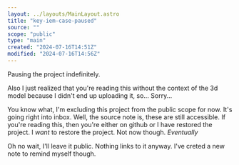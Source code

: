 ```yaml
---
layout: ../layouts/MainLayout.astro
title: "key-iem-case-paused"
source: ""
scope: "public"
type: "main"
created: "2024-07-16T14:51Z"
modified: "2024-07-16T14:56Z"
---
```


Pausing the project indefinitely.

Also I just realized that you're reading this without the context of the 3d model because I didn't end up uploading it, so... Sorry...

You know what, I'm excluding this project from the public scope for now. It's going right into inbox. Well, the source note is, these are still accessible. If you're reading this, then you're either on github or I have restored the project. I *want* to restore the project. Not now though. *Eventually*

Oh no wait, I'll leave it public. Nothing links to it anyway. I've creted a new note to remind myself though.